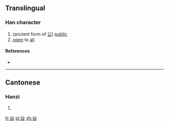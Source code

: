 ==Translingual==

===Han character===
{{Han char|rn=12|rad=八|as=05|sn=7|four=|canj=金竹日 (CHA)|ids=⿱[[八]][[白]]}}

# (ancient form of [[公]]) [[public]]
# [[open]] to [[all]]

====References====
* {{Han ref|kx=0127.170|hdz=10244.060|uh=34B6|ud=13494}}

----

==Cantonese==

===Hanzi===
{{yue-hanzi|jyut=[[gung1]]|y=gung1}}

# {{defn|lang=yue|sort=八05}}

[[fr:㒶]]
[[pl:㒶]]
[[zh:㒶]]